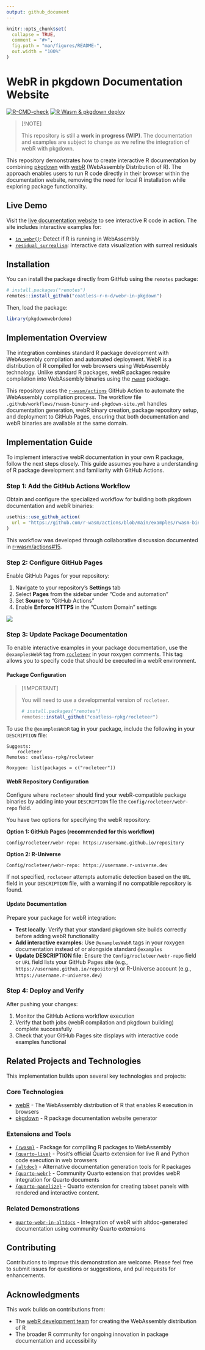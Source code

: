 ```yaml
---
output: github_document
---
```


<!-- README.md is generated from README.Rmd. Please edit that file -->

```r
knitr::opts_chunk$set(
  collapse = TRUE,
  comment = "#>",
  fig.path = "man/figures/README-",
  out.width = "100%"
)
```

# WebR in pkgdown Documentation Website

<!-- badges: start -->
[![R-CMD-check](https://github.com/coatless-r-n-d/webr-in-pkgdown/actions/workflows/R-CMD-check.yaml/badge.svg)](https://github.com/coatless-r-n-d/webr-in-pkgdown/actions/workflows/R-CMD-check.yaml)
[![R Wasm & pkgdown deploy](https://github.com/coatless-r-n-d/webr-in-pkgdown/actions/workflows/rwasm-binary-and-pkgdown-site.yml/badge.svg)](https://github.com/coatless-r-n-d/webr-in-pkgdown/actions/workflows/rwasm-binary-and-pkgdown-site.yml)
<!-- badges: end -->

> [!NOTE]
>
> This repository is still a **work in progress (WIP)**. The documentation and 
> examples are subject to change as we refine the integration of webR with pkgdown.

This repository demonstrates how to create interactive R documentation by 
combining [pkgdown](https://pkgdown.r-lib.org/) with 
[webR](https://docs.r-wasm.org/webr/latest/) (WebAssembly Distribution of R). 
The approach enables users to run R code directly in their browser within the 
documentation website, removing the need for local R installation while
exploring package functionality.

## Live Demo

Visit the [live documentation website](https://rd.thecoatlessprofessor.com/webr-in-pkgdown)
to see interactive R code in action. The site includes interactive examples for:

- [`in_webr()`](https://rd.thecoatlessprofessor.com/webr-in-pkgdown/reference/in_webr.html):
  Detect if R is running in WebAssembly
- [`residual_surrealism`](https://rd.thecoatlessprofessor.com/webr-in-pkgdown/reference/residual_surrealism.html): 
  Interactive data visualization with surreal residuals

## Installation

You can install the package directly from GitHub using the `remotes` package:

```r
# install.packages("remotes")
remotes::install_github("coatless-r-n-d/webr-in-pkgdown")
```

Then, load the package:

```r
library(pkgdownwebrdemo)
```

## Implementation Overview

The integration combines standard R package development with WebAssembly
compilation and automated deployment. WebR is a distribution of R compiled 
for web browsers using WebAssembly technology. Unlike standard R packages, 
webR packages require compilation into WebAssembly binaries using the 
[`rwasm`](https://github.com/r-wasm/rwasm) package.

This repository uses the [`r-wasm/actions`](https://github.com/r-wasm/actions)
GitHub Action to automate the WebAssembly compilation process. The workflow file
`.github/workflows/rwasm-binary-and-pkgdown-site.yml` handles documentation 
generation, webR binary creation, package repository setup, and deployment to
GitHub Pages, ensuring that both documentation and webR binaries are available
at the same domain.

## Implementation Guide

To implement interactive webR documentation in your own R package, follow
the next steps closely. This guide assumes you have a understanding of
R package development and familiarity with GitHub Actions. 

### Step 1: Add the GitHub Actions Workflow

Obtain and configure the specialized workflow for building both pkgdown documentation and webR binaries:

```r
usethis::use_github_action(
  url = "https://github.com/r-wasm/actions/blob/main/examples/rwasm-binary-and-pkgdown-site.yml"
)
```

This workflow was developed through collaborative discussion documented in [r-wasm/actions#15](https://github.com/r-wasm/actions/issues/15).

### Step 2: Configure GitHub Pages

Enable GitHub Pages for your repository:

1. Navigate to your repository's **Settings** tab
2. Select **Pages** from the sidebar under "Code and automation"
3. Set **Source** to "GitHub Actions" 
4. Enable **Enforce HTTPS** in the "Custom Domain" settings

![](man/figures/github-repository-settings-for-github-pages.png)

### Step 3: Update Package Documentation

To enable interactive examples in your package documentation, use the 
`@examplesWebR` tag from [`rocleteer`](https://github.com/coatless-rpkg/rocleteer) 
in your roxygen comments. This tag allows you to specify code that should be 
executed in a webR environment.

#### Package Configuration

> [!IMPORTANT]
>
> You will need to use a developmental version of `rocleteer`. 
>
> ```r
> # install.packages("remotes")
> remotes::install_github("coatless-rpkg/rocleteer")
> ```

To use the `@examplesWebR` tag in your package, include the following in
your `DESCRIPTION` file:

```
Suggests:
    rocleteer
Remotes: coatless-rpkg/rocleteer

Roxygen: list(packages = c("rocleteer"))
```

#### WebR Repository Configuration

Configure where `rocleteer` should find your webR-compatible package binaries
by adding into your `DESCRIPTION` file the `Config/rocleteer/webr-repo` field.

You have two options for specifying the webR repository:

**Option 1: GitHub Pages (recommended for this workflow)**

```
Config/rocleteer/webr-repo: https://username.github.io/repository
```

**Option 2: R-Universe**

```
Config/rocleteer/webr-repo: https://username.r-universe.dev
```

If not specified, `rocleteer` attempts automatic detection based on the `URL` 
field in your `DESCRIPTION` file, with a warning if no compatible repository is found.


#### Update Documentation

Prepare your package for webR integration:

- **Test locally**: Verify that your standard pkgdown site builds correctly
  before adding webR functionality
- **Add interactive examples**: Use `@examplesWebR` tags in your roxygen 
  documentation instead of or alongside standard `@examples`
- **Update DESCRIPTION file**: Ensure the `Config/rocleteer/webr-repo` field
  or `URL` field lists your GitHub Pages site (e.g., `https://username.github.io/repository`)
  or R-Universe account (e.g., `https://username.r-universe.dev`)

### Step 4: Deploy and Verify

After pushing your changes:

1. Monitor the GitHub Actions workflow execution
2. Verify that both jobs (webR compilation and pkgdown building) complete successfully  
3. Check that your GitHub Pages site displays with interactive code examples functional

## Related Projects and Technologies

This implementation builds upon several key technologies and projects:

### Core Technologies

- [webR](https://docs.r-wasm.org/webr/latest/) - The WebAssembly distribution of R that enables R execution in browsers
- [pkgdown](https://pkgdown.r-lib.org/) - R package documentation website generator

### Extensions and Tools

- [`{rwasm}`](https://github.com/r-wasm/rwasm) - Package for compiling R packages to WebAssembly
- [`{quarto-live}`](https://github.com/r-wasm/quarto-live) - Posit's official Quarto extension for live R and Python code execution in web browsers
- [`{altdoc}`](https://altdoc.etiennebacher.com/) - Alternative documentation generation tools for R packages
- [`{quarto-webr}`](https://github.com/coatless/quarto-webr/) - Community
  Quarto extension that provides webR integration for Quarto documents
- [`{quarto-panelize}`](https://github.com/coatless-quarto/panelize) - Quarto 
  extension for creating tabset panels with rendered and interactive content.

### Related Demonstrations

- [`quarto-webr-in-altdocs`](https://github.com/coatless-r-n-d/quarto-webr-in-altdocs) - Integration of webR with altdoc-generated documentation using community Quarto extensions

## Contributing

Contributions to improve this demonstration are welcome. Please feel free to 
submit issues for questions or suggestions, and pull requests for enhancements.

## Acknowledgments

This work builds on contributions from:

- The [webR development team](https://github.com/r-wasm/webr) for creating the WebAssembly distribution of R
- The broader R community for ongoing innovation in package documentation and accessibility

